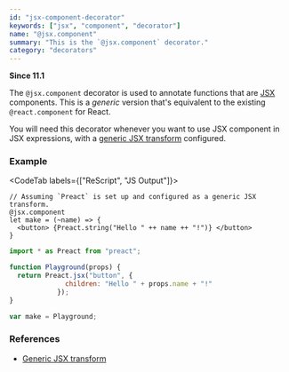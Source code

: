 ```yaml
---
id: "jsx-component-decorator"
keywords: ["jsx", "component", "decorator"]
name: "@jsx.component"
summary: "This is the `@jsx.component` decorator."
category: "decorators"
---
```


**Since 11.1**

The `@jsx.component` decorator is used to annotate functions that are [JSX](/docs/react/latest/elements-and-jsx) components. This is a _generic_ version that's equivalent to the existing `@react.component` for React.

You will need this decorator whenever you want to use JSX component in JSX expressions, with a [generic JSX transform](/docs/manual/latest/jsx#generic-jsx-transform-jsx-beyond-react-experimental) configured.


### Example

<CodeTab labels={["ReScript", "JS Output"]}>

```res
// Assuming `Preact` is set up and configured as a generic JSX transform.
@jsx.component
let make = (~name) => {
  <button> {Preact.string("Hello " ++ name ++ "!")} </button>
}
```

```js
import * as Preact from "preact";

function Playground(props) {
  return Preact.jsx("button", {
              children: "Hello " + props.name + "!"
            });
}

var make = Playground;
```

</CodeTab>

### References

* [Generic JSX transform](/docs/manual/latest/jsx#generic-jsx-transform-jsx-beyond-react-experimental)
